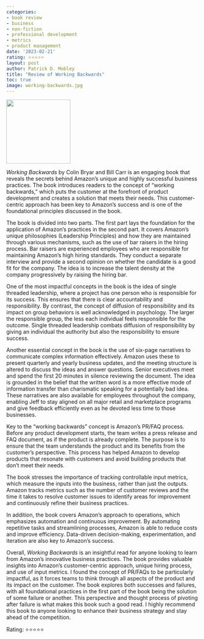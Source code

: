 ```yaml
---
categories:
- book review
- business
- non-fiction
- professional development
- metrics
- product management
date: '2023-02-21'
rating: ⭐⭐⭐⭐⭐
layout: post
author: Patrick D. Mobley
title: "Review of Working Backwards"
toc: true
image: working-backwards.jpg
---
```


![](working-backwards.jpg){width=12em fig-align="center"}

*Working Backwards* by Colin Bryar and Bill Carr is an engaging book that reveals the secrets behind Amazon's unique and highly successful business practices. The book introduces readers to the concept of "working backwards," which puts the customer at the forefront of product development and creates a solution that meets their needs. This customer-centric approach has been key to Amazon's success and is one of the foundational principles discussed in the book.

The book is divided into two parts. The first part lays the foundation for the application of Amazon's practices in the second part. It covers Amazon's unique philosophies (Leadership Principles) and how they are maintained through various mechanisms, such as the use of bar raisers in the hiring process. Bar raisers are experienced employees who are responsible for maintaining Amazon's high hiring standards. They conduct a separate interview and provide a second opinion on whether the candidate is a good fit for the company. The idea is to increase the talent density at the company progressively by raising the hiring bar.

One of the most impactful concepts in the book is the idea of single threaded leadership, where a project has one person who is responsible for its success. This ensures that there is clear accountability and responsibility. By contrast, the concept of diffusion of responsibility and its impact on group behaviors is well acknowledged in psychology. The larger the responsible group, the less each individual feels responsible for the outcome. Single threaded leadership combats diffusion of responsibility by giving an individual the authority but also the responsibility to ensure success.

Another essential concept in the book is the use of six-page narratives to communicate complex information effectively. Amazon uses these to present quarterly and yearly business updates, and the meeting structure is altered to discuss the ideas and answer questions. Senior executives meet and spend the first 20 minutes in silence reviewing the document. The idea is grounded in the belief that the written word is a more effective mode of information transfer than charismatic speaking for a potentially bad idea. These narratives are also available for employees throughout the company, enabling Jeff to stay aligned on all major retail and marketplace programs and give feedback efficiently even as he devoted less time to those businesses.

Key to the "working backwards" concept is Amazon's PR/FAQ process. Before any product development starts, the team writes a press release and FAQ document, as if the product is already complete. The purpose is to ensure that the team understands the product and its benefits from the customer's perspective. This process has helped Amazon to develop products that resonate with customers and avoid building products that don't meet their needs.

The book stresses the importance of tracking controllable input metrics, which measure the inputs into the business, rather than just the outputs. Amazon tracks metrics such as the number of customer reviews and the time it takes to resolve customer issues to identify areas for improvement and continuously refine their business practices.

In addition, the book covers Amazon's approach to operations, which emphasizes automation and continuous improvement. By automating repetitive tasks and streamlining processes, Amazon is able to reduce costs and improve efficiency. Data-driven decision-making, experimentation, and iteration are also key to Amazon's success.

Overall, *Working Backwards* is an insightful read for anyone looking to learn from Amazon's innovative business practices. The book provides valuable insights into Amazon's customer-centric approach, unique hiring process, and use of input metrics. I found the concept of PR/FAQs to be particularly impactful, as it forces teams to think through all aspects of the product and its impact on the customer. The book explores both successes and failures, with all foundational practices in the first part of the book being the solution of some failure or another. This perspective and thought process of pivoting after failure is what makes this book such a good read. I highly recommend this book to anyone looking to enhance their business strategy and stay ahead of the competition.

Rating: ⭐⭐⭐⭐⭐